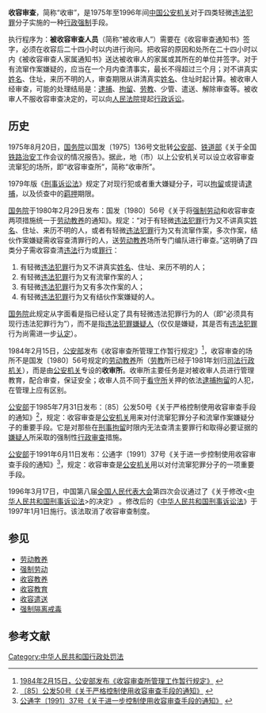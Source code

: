 {{multiple issues|
{{copyedit|time=2015-03-24T21:36:47+00:00}}
{{inappropriate tone|time=2015-03-24T21:36:47+00:00}}
{{onesource|time=2015-03-24T21:36:47+00:00}}
}}
'''收容审查'''，简称“收审”，是1975年至1996年间[[中国|中国]][[公安机关|公安机关]]对于四类轻微[[违法|违法]][[犯罪|犯罪]]分子实施的一种[[行政|行政]][[强制|强制]]手段。

执行程序为：'''被收容审查人员'''（简称“被收审人”）需要在《收容审查通知书》签字，必须在收容后二十四小时以内进行询问。把收容的原因和处所在二十四小时以内《被收容审查人家属通知书》送达被收审人的家属或其所在的单位并签字。对于有流窜作案嫌疑的，应当在一个月内查清事实，最长不得超过三个月；对不讲真实[[姓名|姓名]]、住址，来历不明的人，审查期限从讲清真实[[姓名|姓名]]、住址时起计算。被收审人经审查，可能的处理结局是：[[逮捕|逮捕]]、[[拘留|拘留]]、[[劳教|劳教]]、少管、遣送、解除审查等。被收审人不服收容审查决定的，可以向[[人民法院|人民法院]]提起[[行政|行政]][[诉讼|诉讼]]。

==历史== 
1975年8月20日，[[中华人民共和国国务院|国务院]]以国发〔1975〕136号文批转[[中华人民共和国公安部|公安部]]、[[中华人民共和国铁道部|铁道部]]《关于全国[[铁路|铁路]][[治安|治安]]工作会议的情况报告》。据此，地（市）以上公安机关可以设立收容审查流窜犯的场所，即“收容审查所”，简称“收审所”。

1979年版《[[刑事诉讼法|刑事诉讼法]]》规定了对现行犯或者重大嫌疑分子，可以[[拘留|拘留]]或提请[[逮捕|逮捕]]，以及侦查中的[[羁押|羁押]]期限。

[[中华人民共和国国务院|国务院]]于1980年2月29日发布：国发〔1980〕56号《关于将[[强制劳动|强制劳动]]和收容审查两项措施统一于[[劳动教养|劳动教养]]的通知》。规定：“对于有轻微[[违法|违法]][[犯罪|犯罪]]行为又不讲真实[[姓名|姓名]]、住址、来历不明的人，或者有轻微[[违法|违法]][[犯罪|犯罪]]行为又有流窜作案，多次作案，结伙作案嫌疑需收容查清罪行的人，送[[劳动教养|劳动教养]]场所专门编队进行审查。”这明确了四类分子需收容查清[[违法|违法]]行为或[[罪行|罪行]]：
#有轻微[[违法|违法]][[犯罪|犯罪]]行为又不讲真实[[姓名|姓名]]、住址、来历不明的人；
#有轻微[[违法|违法]][[犯罪|犯罪]]行为又有流窜作案的人；
#有轻微[[违法|违法]][[犯罪|犯罪]]行为又有多次作案的人；
#有轻微[[违法|违法]][[犯罪|犯罪]]行为又有结伙作案嫌疑的人。
[[中华人民共和国国务院|国务院]]此规定从字面看是指已经认定了具有轻微违法犯罪行为的人（即“必须具有现行违法犯罪行为”），而不是指[[违法|违法]][[犯罪|犯罪]][[嫌疑人|嫌疑人]]（仅仅是嫌疑，其是否有[[违法|违法]][[犯罪|犯罪]]行为尚需进一步[[认定|认定]]）。

1984年2月15日，[[中华人民共和国公安部|公安部]]发布《收容审查所管理工作暂行规定》<ref>[http://www.chinalawedu.com/news/1200/22598/22603/22682/2006/3/sh1913161528111360021744-0.htm 1984年2月15日，公安部发布《收容审查所管理工作暂行规定》] {{webarchive|url=https://web.archive.org/web/20150402133223/http://www.chinalawedu.com/news/1200/22598/22603/22682/2006/3/sh1913161528111360021744-0.htm |date=2015年4月2日 }}</ref>，收容审查的场所不是国发〔1980〕56号规定的[[劳动教养|劳动教养]]所（[[劳教|劳教]]所已经于1981年划归[[司法行政机关|司法行政机关]]），而是由[[公安机关|公安机关]]专设的'''收审所'''。收审所主要任务是对被收审人员进行管理教育，配合审查，保证安全；收审人员不同于[[看守所|看守所]]关押的依法[[逮捕|逮捕]][[拘留|拘留]]的人犯，在管理上应有区别。 

[[中华人民共和国公安部|公安部]]于1985年7月31日发布：〔85〕公发50号《关于严格控制使用收容审查手段的通知》<ref>[http://www.chinalawedu.com/news/1200/22598/22604/22719/2006/3/ga9639155161313600230855-0.htm 〔85〕公发50号《关于严格控制使用收容审查手段的通知》] {{webarchive|url=https://web.archive.org/web/20150402124352/http://www.chinalawedu.com/news/1200/22598/22604/22719/2006/3/ga9639155161313600230855-0.htm |date=2015-04-02 }}</ref>，规定：收容审查是[[公安机关|公安机关]]用来对付流窜犯罪分子和流窜作案嫌疑分子的重要手段。它是对那些在[[刑事拘留|刑事拘留]]时限内无法查清主要罪行和取得必要证据的[[嫌疑人|嫌疑人]]所采取的强制性[[行政|行政]][[审查|审查]]措施。

[[中华人民共和国公安部|公安部]]于1991年6月11日发布：公通字〔1991〕37号《关于进一步控制使用收容审查手段的通知》<ref>[http://www.chinalawedu.com/news/1200/22598/22604/22709/22731/2006/3/xu28375857391413600210150-0.htm 公通字〔1991〕37号《关于进一步控制使用收容审查手段的通知》] {{webarchive|url=https://web.archive.org/web/20150402152138/http://www.chinalawedu.com/news/1200/22598/22604/22709/22731/2006/3/xu28375857391413600210150-0.htm |date=2015-04-02 }}</ref>，规定：收容审查是[[公安机关|公安机关]]用以对付流窜犯罪分子的一项重要手段。

1996年3月17日，中国第八届[[全国人民代表大会|全国人民代表大会]]第四次会议通过了《关于修改<[[中华人民共和国|中华人民共和国]][[刑事诉讼法|刑事诉讼法]]>的决定》 。修改后的《[[中华人民共和国|中华人民共和国]][[刑事诉讼法|刑事诉讼法]]》于1997年1月1日施行。该法取消了收容审查制度。

==参见==
*[[劳动教养|劳动教养]]
*[[强制劳动|强制劳动]]
*[[收容教养|收容教养]]
*[[收容教育|收容教育]]
*[[收容遣送|收容遣送]]
*[[强制隔离戒毒|强制隔离戒毒]]

==参考文献==
<references/>

[[Category:中华人民共和国行政处罚法|Category:中华人民共和国行政处罚法]]